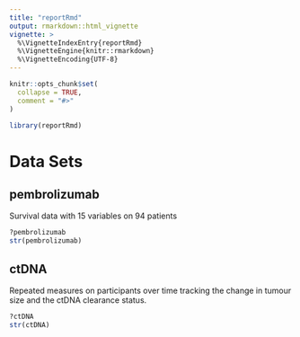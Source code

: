 ```yaml
---
title: "reportRmd"
output: rmarkdown::html_vignette
vignette: >
  %\VignetteIndexEntry{reportRmd}
  %\VignetteEngine{knitr::rmarkdown}
  %\VignetteEncoding{UTF-8}
---
```


```r
knitr::opts_chunk$set(
  collapse = TRUE,
  comment = "#>"
)
```

```r
library(reportRmd)
```


# Data Sets

## pembrolizumab

Survival data with 15 variables on 94 patients
```r
?pembrolizumab
str(pembrolizumab)
```


## ctDNA
Repeated measures on participants over time tracking the change in tumour size and the ctDNA clearance status.
```r
?ctDNA
str(ctDNA)
```
